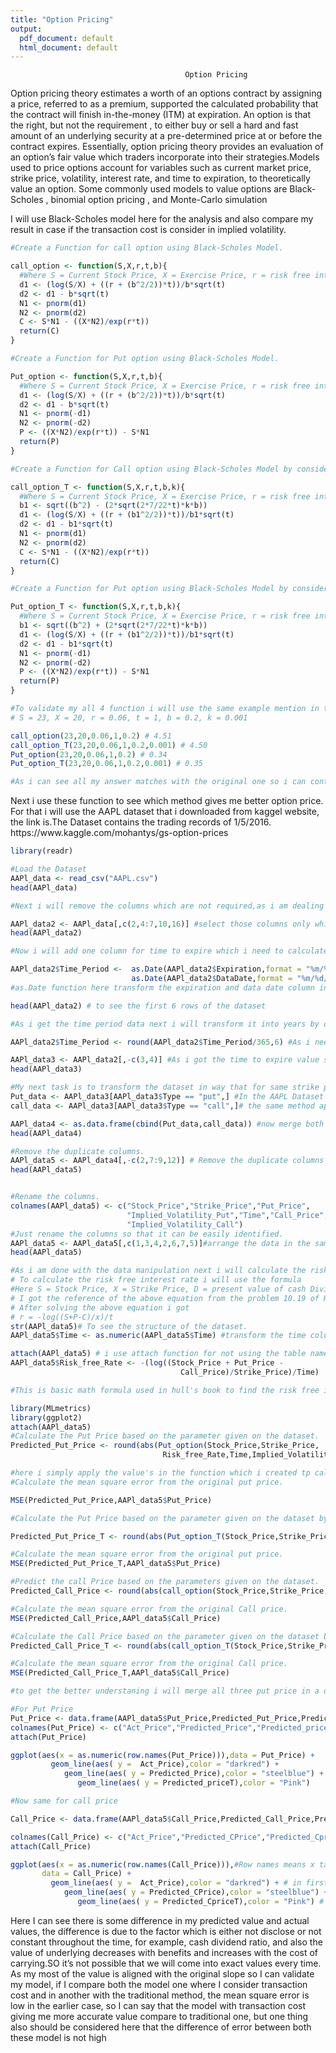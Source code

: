 ---
title: "Option Pricing"
output:
  pdf_document: default
  html_document: default
---
                                           Option Pricing
Option pricing theory estimates a worth of an options contract by assigning a price, referred to as a premium, supported the calculated probability that the contract will finish in-the-money (ITM) at expiration. An option is that the right, but not the requirement , to either buy or sell a hard and fast amount of an underlying security at a pre-determined price at or before the contract expires. Essentially, option pricing theory provides an evaluation of an option's fair value which traders incorporate into their strategies.Models used to price options account for variables such as current market price, strike price, volatility, interest rate, and time to expiration, to theoretically value an option. Some commonly used models to value options are Black-Scholes , binomial option pricing , and Monte-Carlo simulation                                    

I will use Black-Scholes model here for the analysis and also compare my result in case if the transaction cost is consider in implied volatility.


```{r setup, include=FALSE}

#Create a Function for call option using Black-Scholes Model.

call_option <- function(S,X,r,t,b){
  #Where S = Current Stock Price, X = Exercise Price, r = risk free interest rate,                    t = time to maturity and b = volatility 
  d1 <- (log(S/X) + ((r + (b^2/2))*t))/b*sqrt(t)
  d2 <- d1 - b*sqrt(t)
  N1 <- pnorm(d1)
  N2 <- pnorm(d2)
  C <- S*N1 - ((X*N2)/exp(r*t))
  return(C)
}

#Create a Function for Put option using Black-Scholes Model.

Put_option <- function(S,X,r,t,b){
  #Where S = Current Stock Price, X = Exercise Price, r = risk free interest rate,                    t = time to maturity and b = volatility 
  d1 <- (log(S/X) + ((r + (b^2/2))*t))/b*sqrt(t)
  d2 <- d1 - b*sqrt(t)
  N1 <- pnorm(-d1)
  N2 <- pnorm(-d2)
  P <- ((X*N2)/exp(r*t)) - S*N1
  return(P)
}

#Create a Function for Call option using Black-Scholes Model by considering Transaction cost.

call_option_T <- function(S,X,r,t,b,k){
  #Where S = Current Stock Price, X = Exercise Price, r = risk free interest rate,                    t = time to maturity, k = Transaction cost ratio and b = volatility 
  b1 <- sqrt((b^2) - (2*sqrt(2*7/22*t)*k*b))
  d1 <- (log(S/X) + ((r + (b1^2/2))*t))/b1*sqrt(t)
  d2 <- d1 - b1*sqrt(t)
  N1 <- pnorm(d1)
  N2 <- pnorm(d2)
  C <- S*N1 - ((X*N2)/exp(r*t))
  return(C)
}

#Create a Function for Put option using Black-Scholes Model by considering Transaction cost.

Put_option_T <- function(S,X,r,t,b,k){
  #Where S = Current Stock Price, X = Exercise Price, r = risk free interest rate,                    t = time to maturity, k = Transaction cost ratio and b = volatility 
  b1 <- sqrt((b^2) + (2*sqrt(2*7/22*t)*k*b))
  d1 <- (log(S/X) + ((r + (b1^2/2))*t))/b1*sqrt(t)
  d2 <- d1 - b1*sqrt(t)
  N1 <- pnorm(-d1)
  N2 <- pnorm(-d2)
  P <- ((X*N2)/exp(r*t)) - S*N1
  return(P)
}

#To validate my all 4 function i will use the same example mention in the assignment to find the call and put option.
# S = 23, X = 20, r = 0.06, t = 1, b = 0.2, k = 0.001

call_option(23,20,0.06,1,0.2) # 4.51
call_option_T(23,20,0.06,1,0.2,0.001) # 4.50
Put_option(23,20,0.06,1,0.2) # 0.34
Put_option_T(23,20,0.06,1,0.2,0.001) # 0.35

#As i can see all my answer matches with the original one so i can continue with these function.

```

Next i use these function to see which method gives me better option price. For that i will use the AAPL dataset that i downloaded from kaggel website, the link is.The Dataset contains the trading records of 1/5/2016. 
https://www.kaggle.com/mohantys/gs-option-prices

```{r}
library(readr)

#Load the Dataset
AAPl_data <- read_csv("AAPL.csv")
head(AAPl_data)

#Next i will remove the columns which are not required,as i am dealing with the Buyer prospective so i will consider bid values for call, put and implied volatilty.

AAPl_data2 <- AAPl_data[,c(2,4:7,10,16)] #select those columns only which is reuired for the further calculation based on index their number.(ex : index number for underlying price is 2 and next so on)
head(AAPl_data2)

#Now i will add one column for time to expire which i need to calculate the call and put option 

AAPl_data2$Time_Period <-  as.Date(AAPl_data2$Expiration,format = "%m/%d/%y") -
                           as.Date(AAPl_data2$DataDate,format = "%m/%d/%y")
#as.Date function here transform the expiration and data date column into date format. And after transformation i substract the data date from the expiration date to get the time to expire for the current option either it is call or put.

head(AAPl_data2) # to see the first 6 rows of the dataset

#As i get the time period data next i will transform it into years by dividing it by 365 and remove the data and expiration date as those are of no use now.

AAPl_data2$Time_Period <- round(AAPl_data2$Time_Period/365,6) #As i need to transform the time into years so i divided it by 365. The $ function used to call the column of that dataset.(Ex if i want to call Type of option than first datset name AAPL_data2 then $ and column name Type.) 

AAPl_data3 <- AAPl_data2[,-c(3,4)] #As i got the time to expire value so just remove the data date and expiration date column using their index value, The - used to remove the columns here.
head(AAPl_data3)

#My next task is to transform the dataset in way that for same strike price i will get both call and put price in same row.
Put_data <- AAPl_data3[AAPl_data3$Type == "put",] #In the AAPL Dataset select those rows only where type is eual to put.If i execute AAPL_data3[] only then full dataset will display as outuput so i wrote my condition inside the [] to call those values only where type = put.
call_data <- AAPl_data3[AAPl_data3$Type == "call",]# the same method apply's here

AAPl_data4 <- as.data.frame(cbind(Put_data,call_data)) #now merge both the call and put data into single file and then transform it into data frame.
head(AAPl_data4) 

#Remove the duplicate columns.
AAPl_data5 <- AAPl_data4[,-c(2,7:9,12)] # Remove the duplicate columns based on their index values.
head(AAPl_data5)


#Rename the columns.
colnames(AAPl_data5) <- c("Stock_Price","Strike_Price","Put_Price",
                          "Implied_Volatility_Put","Time","Call_Price",
                          "Implied_Volatility_Call")
#Just rename the columns so that it can be easily identified. 
AAPl_data5 <- AAPl_data5[,c(1,3,4,2,6,7,5)]#arrange the data in the same way as listed in option chain website.
head(AAPl_data5)

#As i am done with the data manipulation next i will calculate the risk free interest rate.
# To calculate the risk free interest rate i will use the formula                                                    S-D-X <= C-P <= S - Xe^(-rt)
#Here S = Stock Price, X = Strike Price, D = present value of cash Dividend,                C = call price, P = Put Price, r = risk free interest rate and t is time.
# I got the reference of the above equation from the problem 10.19 of Hull's book.
# After solving the above equation i got 
# r = -log((S+P-C)/x)/t
str(AAPl_data5)# To see the structure of the dataset.
AAPl_data5$Time <- as.numeric(AAPl_data5$Time) #transform the time column into numeric value.

attach(AAPl_data5) # i use attach function for not using the table name every time like AAPL_data5$Type by using attach i can simply call the type without using the dataset name. 
AAPl_data5$Risk_free_Rate <- -(log((Stock_Price + Put_Price - 
                                      Call_Price)/Strike_Price)/Time)

#This is basic math formula used in hull's book to find the risk free interest of the option.
```


```{r}
library(MLmetrics)
library(ggplot2)
attach(AAPl_data5)
#Calculate the Put Price based on the parameter given on the dataset.
Predicted_Put_Price <- round(abs(Put_option(Stock_Price,Strike_Price,
                                  Risk_free_Rate,Time,Implied_Volatility_Put/100)),3)

#here i simply apply the value's in the function which i created tp calculate put option price and after that i use abs and round. abs is used to get positive value only and round will restrict the decimal values. 
#Calculate the mean square error from the original put price.

MSE(Predicted_Put_Price,AAPl_data5$Put_Price)

#Calculate the Put Price based on the parameter given on the dataset by considering transaction cost.Transaction cost i will consider same as mention in the assignment 0.001

Predicted_Put_Price_T <- round(abs(Put_option_T(Stock_Price,Strike_Price,                                    Risk_free_Rate,Time,Implied_Volatility_Put/100,0.001)),3)

#Calculate the mean square error from the original put price.
MSE(Predicted_Put_Price_T,AAPl_data5$Put_Price)

#Predict the call Price based on the parameters given on the dataset.
Predicted_Call_Price <- round(abs(call_option(Stock_Price,Strike_Price,                                            Risk_free_Rate,Time,Implied_Volatility_Call/100)),3)

#Calculate the mean square error from the original Call price.
MSE(Predicted_Call_Price,AAPl_data5$Call_Price)

#Calculate the Call Price based on the parameter given on the dataset by considering transaction cost.
Predicted_Call_Price_T <- round(abs(call_option_T(Stock_Price,Strike_Price,                                       Risk_free_Rate,Time,Implied_Volatility_Call/100,0.001)),3)

#Calculate the mean square error from the original Call price.
MSE(Predicted_Call_Price_T,AAPl_data5$Call_Price)

#to get the better understaning i will merge all three put price in a dataframe

#For Put Price
Put_Price <- data.frame(AAPl_data5$Put_Price,Predicted_Put_Price,Predicted_Put_Price_T)
colnames(Put_Price) <- c("Act_Price","Predicted_Price","Predicted_priceT")
attach(Put_Price)

ggplot(aes(x = as.numeric(row.names(Put_Price))),data = Put_Price) + 
         geom_line(aes( y =  Act_Price),color = "darkred") + 
            geom_line(aes( y = Predicted_Price),color = "steelblue") + 
               geom_line(aes( y = Predicted_priceT),color = "Pink")

#Now same for call price

Call_Price <- data.frame(AAPl_data5$Call_Price,Predicted_Call_Price,Predicted_Call_Price_T)

colnames(Call_Price) <- c("Act_Price","Predicted_CPrice","Predicted_CpriceT")
attach(Call_Price)

ggplot(aes(x = as.numeric(row.names(Call_Price))),#Row names means x take index value of my dataset.
       data = Call_Price) + 
         geom_line(aes( y =  Act_Price),color = "darkred") + # in first line Actual price data will plot
            geom_line(aes( y = Predicted_CPrice),color = "steelblue") + # In second line Predicted call price data will plot. 
               geom_line(aes( y = Predicted_CpriceT),color = "Pink") # in the third line predicted call price with transaction cost will plot.

```

Here I can see there is some difference in my predicted value and actual values, the difference is due to the factor which is either not disclose or not constant throughout the time, for example, cash dividend ratio, and also the value of underlying decreases with benefits and increases with the cost of carrying.SO it's not possible that we will come into exact values every time. As my most of the value is aligned with the original slope so I can validate my model, if I compare both the model one where I consider transaction cost and in another with the traditional method, the mean square error is low in the earlier case, so I can say that the model with transaction cost giving me more accurate value compare to traditional one, but one thing also should be considered here that the difference of error between both these model is not high       